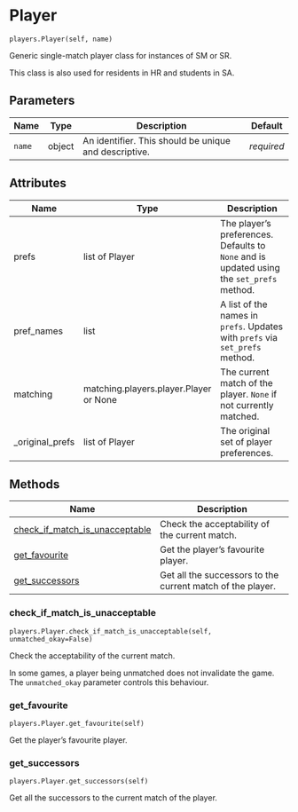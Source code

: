 # Player { #matching.players.Player }

`players.Player(self, name)`

Generic single-match player class for instances of SM or SR.

This class is also used for residents in HR and students in SA.

## Parameters

| Name   | Type   | Description                                           | Default    |
|--------|--------|-------------------------------------------------------|------------|
| `name` | object | An identifier. This should be unique and descriptive. | _required_ |

## Attributes

| Name            | Type                                   | Description                                                                                   |
|-----------------|----------------------------------------|-----------------------------------------------------------------------------------------------|
| prefs           | list of Player                         | The player's preferences. Defaults to ``None`` and is updated using the ``set_prefs`` method. |
| pref_names      | list                                   | A list of the names in ``prefs``. Updates with ``prefs`` via ``set_prefs`` method.            |
| matching        | matching.players.player.Player or None | The current match of the player. ``None`` if not currently matched.                           |
| _original_prefs | list of Player                         | The original set of player preferences.                                                       |

## Methods

| Name | Description |
| --- | --- |
| [check_if_match_is_unacceptable](#matching.players.Player.check_if_match_is_unacceptable) | Check the acceptability of the current match. |
| [get_favourite](#matching.players.Player.get_favourite) | Get the player's favourite player. |
| [get_successors](#matching.players.Player.get_successors) | Get all the successors to the current match of the player. |

### check_if_match_is_unacceptable { #matching.players.Player.check_if_match_is_unacceptable }

`players.Player.check_if_match_is_unacceptable(self, unmatched_okay=False)`

Check the acceptability of the current match.

In some games, a player being unmatched does not invalidate the
game. The ``unmatched_okay`` parameter controls this behaviour.

### get_favourite { #matching.players.Player.get_favourite }

`players.Player.get_favourite(self)`

Get the player's favourite player.

### get_successors { #matching.players.Player.get_successors }

`players.Player.get_successors(self)`

Get all the successors to the current match of the player.